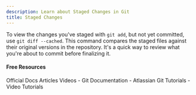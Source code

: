 ```yaml
---
description: Learn about Staged Changes in Git
title: Staged Changes
---
```


To view the changes you've staged with `git add`, but not yet committed, use `git diff --cached`. This command compares the staged files against their original versions in the repository. It's a quick way to review what you're about to commit before finalizing it.

#### Free Resources

<Tabs defaultValue="official">
<TabsList>
<TabsTrigger value="official">Official Docs</TabsTrigger>
<TabsTrigger value="article">Articles</TabsTrigger>
<TabsTrigger value="video">Videos</TabsTrigger>
</TabsList>

<TabsContent value="official">
- <Link href="https://git-scm.com/docs">Git Documentation</Link>
</TabsContent>
<TabsContent value="article">
- <Link href="https://www.atlassian.com/git/tutorials">Atlassian Git Tutorials</Link>
</TabsContent>
<TabsContent value="video">
- <Link href="https://www.youtube.com/results?search_query=git+staged-changes+tutorial">Video Tutorials</Link>
</TabsContent>
</Tabs>

<Outlet path="2-git-basics/commands/staged-changes" />
